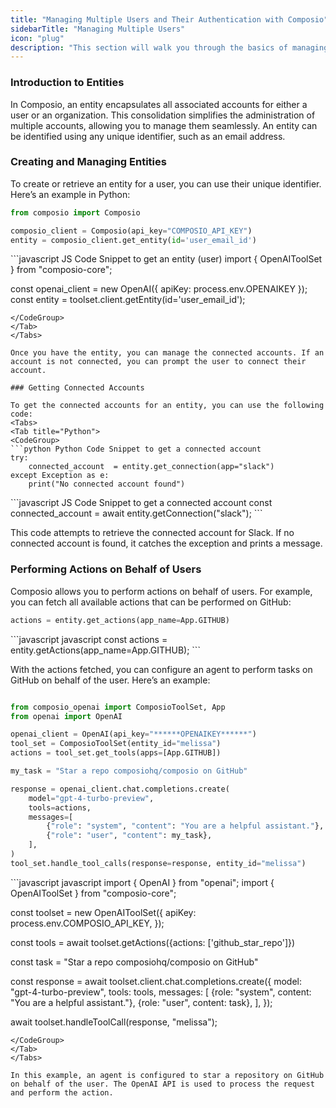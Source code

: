 ```yaml
---
title: "Managing Multiple Users and Their Authentication with Composio"
sidebarTitle: "Managing Multiple Users"
icon: "plug"
description: "This section will walk you through the basics of managing multiple users and their authentication using Composio."
---
```


### Introduction to Entities

In Composio, an entity encapsulates all associated accounts for either a user or an organization. This consolidation simplifies the administration of multiple accounts, allowing you to manage them seamlessly. An entity can be identified using any unique identifier, such as an email address.

### Creating and Managing Entities

To create or retrieve an entity for a user, you can use their unique identifier. Here’s an example in Python:
<Tabs>
<Tab title="Python">
<CodeGroup>
```python Python Code Snippet to get an entity (user)
from composio import Composio

composio_client = Composio(api_key="COMPOSIO_API_KEY")
entity = composio_client.get_entity(id='user_email_id')
```
</CodeGroup>
</Tab>
<Tab title="JS">
<CodeGroup>
```javascript JS Code Snippet to get an entity (user)
import { OpenAIToolSet } from "composio-core";

const openai_client = new OpenAI({
    apiKey: process.env.OPENAIKEY
});
const entity = toolset.client.getEntity(id='user_email_id');
```
</CodeGroup>
</Tab>
</Tabs>

Once you have the entity, you can manage the connected accounts. If an account is not connected, you can prompt the user to connect their account.

### Getting Connected Accounts

To get the connected accounts for an entity, you can use the following code:
<Tabs>
<Tab title="Python">
<CodeGroup>
```python Python Code Snippet to get a connected account
try:
    connected_account  = entity.get_connection(app="slack")
except Exception as e:
    print("No connected account found")
```
</CodeGroup>
</Tab>
<Tab title="JS">
<CodeGroup>
```javascript JS Code Snippet to get a connected account
const connected_account  = await entity.getConnection("slack");
```
</CodeGroup>
</Tab>
</Tabs>

This code attempts to retrieve the connected account for Slack. If no connected account is found, it catches the exception and prints a message.

### Performing Actions on Behalf of Users

Composio allows you to perform actions on behalf of users. For example, you can fetch all available actions that can be performed on GitHub:
<Tabs>
<Tab title="Python">
<CodeGroup>
```python python
actions = entity.get_actions(app_name=App.GITHUB)
```
</CodeGroup>
</Tab>
<Tab title="JS">
<CodeGroup>
```javascript javascript
const actions = entity.getActions(app_name=App.GITHUB);
```
</CodeGroup>
</Tab>
</Tabs>

With the actions fetched, you can configure an agent to perform tasks on GitHub on behalf of the user. Here’s an example:
<Tabs>
<Tab title="Python">
<CodeGroup>
```python python

from composio_openai import ComposioToolSet, App
from openai import OpenAI

openai_client = OpenAI(api_key="******OPENAIKEY******")
tool_set = ComposioToolSet(entity_id="melissa")
actions = tool_set.get_tools(apps=[App.GITHUB])

my_task = "Star a repo composiohq/composio on GitHub"

response = openai_client.chat.completions.create(
    model="gpt-4-turbo-preview",
    tools=actions,
    messages=[
        {"role": "system", "content": "You are a helpful assistant."},
        {"role": "user", "content": my_task},
    ],
)
tool_set.handle_tool_calls(response=response, entity_id="melissa")
```
</CodeGroup>
</Tab>
<Tab title="JS">
<CodeGroup>
```javascript javascript
import { OpenAI } from "openai";
import { OpenAIToolSet } from "composio-core";

const toolset = new OpenAIToolSet({
    apiKey: process.env.COMPOSIO_API_KEY,
});

const tools = await toolset.getActions({actions: ['github_star_repo']})

const task = "Star a repo composiohq/composio on GitHub"

const response = await toolset.client.chat.completions.create({
    model: "gpt-4-turbo-preview",
    tools: tools,
    messages: [
        {role: "system", content: "You are a helpful assistant."},
        {role: "user", content: task},
    ],
});

await toolset.handleToolCall(response, "melissa");
```
</CodeGroup>
</Tab>
</Tabs>

In this example, an agent is configured to star a repository on GitHub on behalf of the user. The OpenAI API is used to process the request and perform the action.
